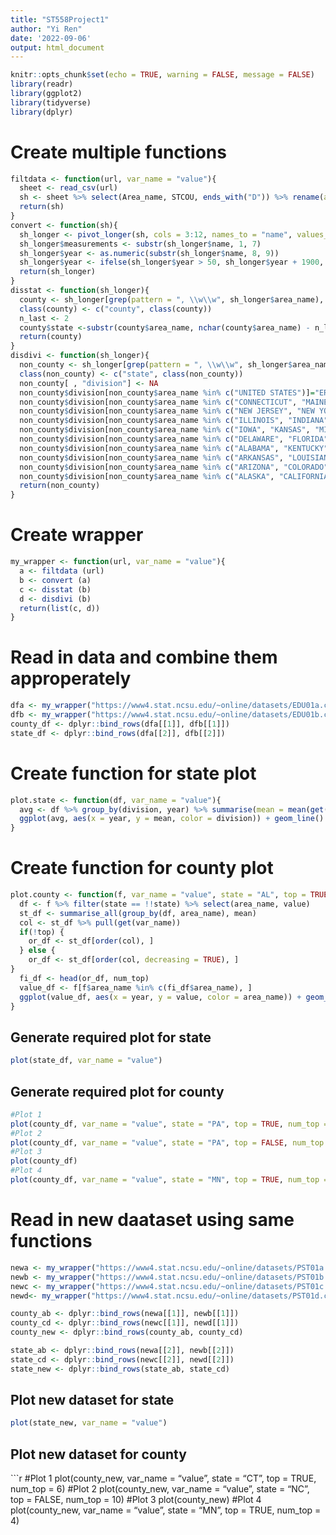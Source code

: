 ```yaml
---
title: "ST558Project1"
author: "Yi Ren"
date: '2022-09-06'
output: html_document
---
```


```r
knitr::opts_chunk$set(echo = TRUE, warning = FALSE, message = FALSE)
library(readr)
library(ggplot2)
library(tidyverse)
library(dplyr)
```

# Create multiple functions
```r
filtdata <- function(url, var_name = "value"){
  sheet <- read_csv(url) 
  sh <- sheet %>% select(Area_name, STCOU, ends_with("D")) %>% rename(area_name=`Area_name`) 
  return(sh)
}
convert <- function(sh){
  sh_longer <- pivot_longer(sh, cols = 3:12, names_to = "name", values_to = "value")
  sh_longer$measurements <- substr(sh_longer$name, 1, 7) 
  sh_longer$year <- as.numeric(substr(sh_longer$name, 8, 9))
  sh_longer$year <- ifelse(sh_longer$year > 50, sh_longer$year + 1900, sh_longer$year + 2000) 
  return(sh_longer)
}
disstat <- function(sh_longer){
  county <- sh_longer[grep(pattern = ", \\w\\w", sh_longer$area_name), ]
  class(county) <- c("county", class(county))
  n_last <- 2
  county$state <-substr(county$area_name, nchar(county$area_name) - n_last + 1, nchar(county$area_name))
  return(county)
}
disdivi <- function(sh_longer){
  non_county <- sh_longer[grep(pattern = ", \\w\\w", sh_longer$area_name, invert = TRUE), ]
  class(non_county) <- c("state", class(non_county))
  non_county[ , "division"] <- NA
  non_county$division[non_county$area_name %in% c("UNITED STATES")]="ERROR"
  non_county$division[non_county$area_name %in% c("CONNECTICUT", "MAINE", "MASSACHUSETTS", "NEW HAMPSHIRE", "RHODE ISLAND", "VERMONT")]="New England"
  non_county$division[non_county$area_name %in% c("NEW JERSEY", "NEW YORK", "PENNSYLVANIA")]="Mid-Atlantic"
  non_county$division[non_county$area_name %in% c("ILLINOIS", "INDIANA", "MICHIGAN", "OHIO", "WISCONSIN")]="East North Central"
  non_county$division[non_county$area_name %in% c("IOWA", "KANSAS", "MINNESOTA", "MISSOURI", "NEBRASKA", "NORTH DAKOTA", "SOUTH DAKOTA")]="West North Central"
  non_county$division[non_county$area_name %in% c("DELAWARE", "FLORIDA", "GEORGIA", "MARYLAND", "NORTH CAROLINA", "SOUTH CAROLINA", "VIRGINIA","DISTRICT OF COLUMBIA", "District of Columbia", "WEST VIRGINIA")]="South Atlantic"
  non_county$division[non_county$area_name %in% c("ALABAMA", "KENTUCKY", "MISSISSIPPI", "TENNESSEE")]="East South Central"
  non_county$division[non_county$area_name %in% c("ARKANSAS", "LOUISIANA", "OKLAHOMA", "TEXAS")]="West South Central"
  non_county$division[non_county$area_name %in% c("ARIZONA", "COLORADO", "IDAHO", "MONTANA", "NEVADA", "NEW MEXICO", "UTAH", "WYOMING")]="Mountain"
  non_county$division[non_county$area_name %in% c("ALASKA", "CALIFORNIA", "HAWAII", "OREGON", "WASHINGTON")]="Pacific"
  return(non_county)
}
```

# Create wrapper
```r
my_wrapper <- function(url, var_name = "value"){
  a <- filtdata (url)
  b <- convert (a)
  c <- disstat (b)
  d <- disdivi (b)
  return(list(c, d))
}
```

# Read in data and combine them approperately
```r
dfa <- my_wrapper("https://www4.stat.ncsu.edu/~online/datasets/EDU01a.csv")
dfb <- my_wrapper("https://www4.stat.ncsu.edu/~online/datasets/EDU01b.csv")
county_df <- dplyr::bind_rows(dfa[[1]], dfb[[1]])
state_df <- dplyr::bind_rows(dfa[[2]], dfb[[2]])
```

# Create function for state plot
```r
plot.state <- function(df, var_name = "value"){
  avg <- df %>% group_by(division, year) %>% summarise(mean = mean(get(var_name))) %>% filter(division != "ERROR")
  ggplot(avg, aes(x = year, y = mean, color = division)) + geom_line()
}
```

# Create function for county plot
```r
plot.county <- function(f, var_name = "value", state = "AL", top = TRUE, num_top = 5){
  df <- f %>% filter(state == !!state) %>% select(area_name, value)
  st_df <- summarise_all(group_by(df, area_name), mean)
  col <- st_df %>% pull(get(var_name))
  if(!top) {
    or_df <- st_df[order(col), ]
  } else {
    or_df <- st_df[order(col, decreasing = TRUE), ]
}
  fi_df <- head(or_df, num_top)
  value_df <- f[f$area_name %in% c(fi_df$area_name), ]
  ggplot(value_df, aes(x = year, y = value, color = area_name)) + geom_line()
}
```

## Generate required plot for state
```r
plot(state_df, var_name = "value")
```

## Generate required plot for county
```r
#Plot 1
plot(county_df, var_name = "value", state = "PA", top = TRUE, num_top = 7) 
#Plot 2
plot(county_df, var_name = "value", state = "PA", top = FALSE, num_top = 4)
#Plot 3
plot(county_df)
#Plot 4
plot(county_df, var_name = "value", state = "MN", top = TRUE, num_top = 10) 
```

# Read in new daataset using same functions
```r
newa <- my_wrapper("https://www4.stat.ncsu.edu/~online/datasets/PST01a.csv")
newb <- my_wrapper("https://www4.stat.ncsu.edu/~online/datasets/PST01b.csv")
newc <- my_wrapper("https://www4.stat.ncsu.edu/~online/datasets/PST01c.csv")
newd<- my_wrapper("https://www4.stat.ncsu.edu/~online/datasets/PST01d.csv")

county_ab <- dplyr::bind_rows(newa[[1]], newb[[1]])
county_cd <- dplyr::bind_rows(newc[[1]], newd[[1]])
county_new <- dplyr::bind_rows(county_ab, county_cd)

state_ab <- dplyr::bind_rows(newa[[2]], newb[[2]])
state_cd <- dplyr::bind_rows(newc[[2]], newd[[2]])
state_new <- dplyr::bind_rows(state_ab, state_cd)
```

## Plot new dataset for state
```r
plot(state_new, var_name = "value")
```

## Plot new dataset for county
```r
#Plot 1
plot(county_new, var_name = "value", state = "CT", top = TRUE, num_top = 6) 
#Plot 2
plot(county_new, var_name = "value", state = "NC", top = FALSE, num_top = 10)
#Plot 3
plot(county_new)
#Plot 4
plot(county_new, var_name = "value", state = "MN", top = TRUE, num_top = 4) 